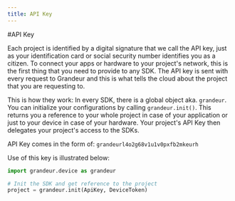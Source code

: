 ```yaml
---
title: API Key
---
```


#API Key

Each project is identified by a digital signature that we call the API key, just as your identification card or social security number identifies you as a citizen. To connect your apps or hardware to your project's network, this is the first thing that you need to provide to any SDK. The API key is sent with every request to Grandeur and this is what tells the cloud about the project that you are requesting to. 

This is how they work: In every SDK, there is a global object aka. `grandeur`. You can initialize your configurations by calling `grandeur.init()`. This returns you a reference to your whole project in case of your application or just to your device in case of your hardware. Your project's API Key then delegates your project's access to the SDKs.

API Key comes in the form of: `grandeurl4o2g68v1u1v0pxfb2mkeurh`

Use of this key is illustrated below:

```py
import grandeur.device as grandeur

# Init the SDK and get reference to the project
project = grandeur.init(ApiKey, DeviceToken)
```

